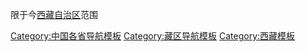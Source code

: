 限于今[[西藏自治区|西藏自治区]]范围

[[Category:中国各省导航模板|Category:中国各省导航模板]]
[[Category:藏区导航模板|Category:藏区导航模板]]
[[Category:西藏模板|Category:西藏模板]]